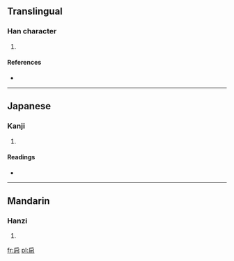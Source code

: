 ==Translingual==

===Han character===
{{Han char|rn=50|rad=巾|as=04|sn=7|four=|canj=竹尸中月 (HSLB), 戈尸中月 (ISLB)}}

# {{defn|Han|sort=巾04}}

====References====
* {{Han ref|kx=0329.210|dkj=08816|dj=0634.310|hdz=10732.090|uh=5E0D|ud=24077}}

----

==Japanese==

===Kanji===
{{ja-kanji|grade=|rs=巾04}}

# {{defn|lang=ja|sort=巾04}}

====Readings====
* {{ja-readings|on=[[こ]] (ko), [[ご]] (go)|kun=[[ひれ]] (hire)}}

----

==Mandarin==

===Hanzi===
{{cmn-hanzi|pin=[[hù]] ([[hu4]])|wg=hu<sup>4</sup>}}

# {{defn|lang=cmn|sort=巾04}}

[[fr:帍]]
[[pl:帍]]